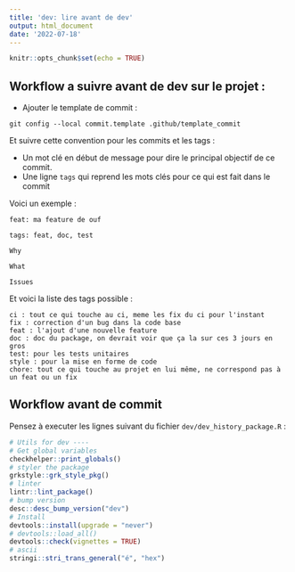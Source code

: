 ```yaml
---
title: 'dev: lire avant de dev'
output: html_document
date: '2022-07-18'
---
```


```r
knitr::opts_chunk$set(echo = TRUE)
```

## Workflow a suivre avant de dev sur le projet :

- Ajouter le template de commit :

```
git config --local commit.template .github/template_commit
```

Et suivre cette convention pour les commits et les tags :

- Un mot clé en début de message pour dire le principal objectif de ce commit.
- Une ligne `tags` qui reprend les mots clés pour ce qui est fait dans le commit

Voici un exemple :

```
feat: ma feature de ouf

tags: feat, doc, test

Why

What

Issues

```

Et voici la liste des tags possible :

```
ci : tout ce qui touche au ci, meme les fix du ci pour l'instant
fix : correction d'un bug dans la code base
feat : l'ajout d'une nouvelle feature
doc : doc du package, on devrait voir que ça la sur ces 3 jours en gros
test: pour les tests unitaires
style : pour la mise en forme de code
chore: tout ce qui touche au projet en lui même, ne correspond pas à un feat ou un fix
```


## Workflow avant de commit

Pensez à executer les lignes suivant du fichier `dev/dev_history_package.R` :

```r
# Utils for dev ----
# Get global variables
checkhelper::print_globals()
# styler the package
grkstyle::grk_style_pkg()
# linter
lintr::lint_package()
# bump version
desc::desc_bump_version("dev")
# Install
devtools::install(upgrade = "never")
# devtools::load_all()
devtools::check(vignettes = TRUE)
# ascii
stringi::stri_trans_general("é", "hex")
```


